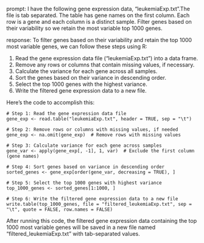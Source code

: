 prompt:
I have the following gene expression data, "leukemiaExp.txt".The file is tab separated. The table has gene names on the first column. Each row is a gene and each column is a distinct sample.  Filter genes based on their variability so we retain the most variable top 1000 genes. 

response:
To filter genes based on their variability and retain the top 1000 most variable genes, we can follow these steps using R:

1. Read the gene expression data file ("leukemiaExp.txt") into a data frame.
2. Remove any rows or columns that contain missing values, if necessary.
3. Calculate the variance for each gene across all samples.
4. Sort the genes based on their variance in descending order.
5. Select the top 1000 genes with the highest variance.
6. Write the filtered gene expression data to a new file.

Here's the code to accomplish this:

```
# Step 1: Read the gene expression data file
gene_exp <- read.table("leukemiaExp.txt", header = TRUE, sep = "\t")

# Step 2: Remove rows or columns with missing values, if needed
gene_exp <- na.omit(gene_exp)  # Remove rows with missing values

# Step 3: Calculate variance for each gene across samples
gene_var <- apply(gene_exp[, -1], 1, var)  # Exclude the first column (gene names)

# Step 4: Sort genes based on variance in descending order
sorted_genes <- gene_exp[order(gene_var, decreasing = TRUE), ]

# Step 5: Select the top 1000 genes with highest variance
top_1000_genes <- sorted_genes[1:1000, ]

# Step 6: Write the filtered gene expression data to a new file
write.table(top_1000_genes, file = "filtered_leukemiaExp.txt", sep = "\t", quote = FALSE, row.names = FALSE)
```

After running this code, the filtered gene expression data containing the top 1000 most variable genes will be saved in a new file named "filtered_leukemiaExp.txt" with tab-separated values.
